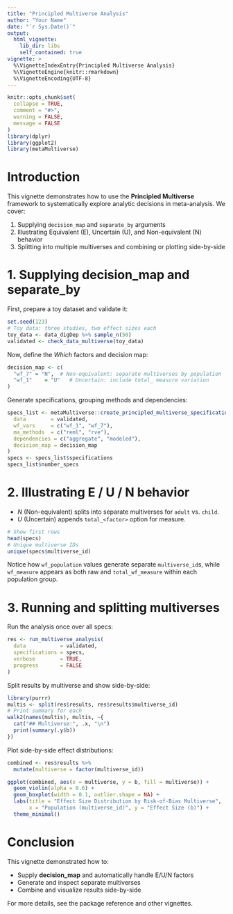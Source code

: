 ```yaml
---
title: "Principled Multiverse Analysis"
author: "Your Name"
date: "`r Sys.Date()`"
output:
  html_vignette:
    lib_dir: libs
    self_contained: true
vignette: >
  %\VignetteIndexEntry{Principled Multiverse Analysis}
  %\VignetteEngine{knitr::rmarkdown}
  %\VignetteEncoding{UTF-8}
---
```


```r
knitr::opts_chunk$set(
  collapse = TRUE,
  comment = "#>",
  warning = FALSE,
  message = FALSE
)
library(dplyr)
library(ggplot2)
library(metaMultiverse)
```  

# Introduction
This vignette demonstrates how to use the **Principled Multiverse** framework to systematically explore analytic decisions in meta-analysis. We cover:

1. Supplying `decision_map` and `separate_by` arguments
2. Illustrating Equivalent (E), Uncertain (U), and Non-equivalent (N) behavior
3. Splitting into multiple multiverses and combining or plotting side-by-side

# 1. Supplying decision_map and separate_by

First, prepare a toy dataset and validate it:

```r
set.seed(123)
# Toy data: three studies, two effect sizes each
toy_data <- data_digDep %>% sample_n(50)
validated <- check_data_multiverse(toy_data)
```  

Now, define the *Which* factors and decision map:

```r
decision_map <- c(
  "wf_7" = "N",  # Non-equivalent: separate multiverses by population
  "wf_1"    = "U"   # Uncertain: include total_ measure variation
)
```

Generate specifications, grouping methods and dependencies:

```r
specs_list <- metaMultiverse::create_principled_multiverse_specifications(
  data        = validated,
  wf_vars     = c("wf_1", "wf_7"),
  ma_methods  = c("reml", "rve"),
  dependencies = c("aggregate", "modeled"),
  decision_map = decision_map
)
specs <- specs_list$specifications
specs_list$number_specs
```  

# 2. Illustrating E / U / N behavior

- *N* (Non-equivalent) splits into separate multiverses for `adult` vs. `child`.  
- *U* (Uncertain) appends `total_<factor>` option for measure.

```r
# Show first rows
head(specs)
# Unique multiverse IDs
unique(specs$multiverse_id)
```  

Notice how `wf_population` values generate separate `multiverse_id`s, while `wf_measure` appears as both raw and `total_wf_measure` within each population group.

# 3. Running and splitting multiverses

Run the analysis once over all specs:

```r
res <- run_multiverse_analysis(
  data           = validated,
  specifications = specs,
  verbose        = TRUE,
  progress       = FALSE
)
```  

Split results by multiverse and show side-by-side:

```r
library(purrr)
multis <- split(res$results, res$results$multiverse_id)
# Print summary for each
walk2(names(multis), multis, ~{
  cat("## Multiverse:", .x, "\n")
  print(summary(.y$b))
})
```  

Plot side-by-side effect distributions:

```r
combined <- res$results %>%
  mutate(multiverse = factor(multiverse_id))

ggplot(combined, aes(x = multiverse, y = b, fill = multiverse)) +
  geom_violin(alpha = 0.6) +
  geom_boxplot(width = 0.1, outlier.shape = NA) +
  labs(title = "Effect Size Distribution by Risk-of-Bias Multiverse",
       x = "Population (multiverse_id)", y = "Effect Size (b)") +
  theme_minimal()
```  

# Conclusion
This vignette demonstrated how to:

- Supply **decision_map** and automatically handle E/U/N factors
- Generate and inspect separate multiverses
- Combine and visualize results side-by-side

For more details, see the package reference and other vignettes.
